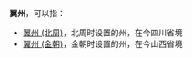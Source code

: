 '''翼州'''，可以指：
*[[翼州_(北周)|翼州 (北周)]]，北周时设置的州，在今四川省境
*[[翼州_(金朝)|翼州 (金朝)]]，金朝时设置的州，在今山西省境

{{Disambig|Y|Cat=二字中国州名消歧义}}